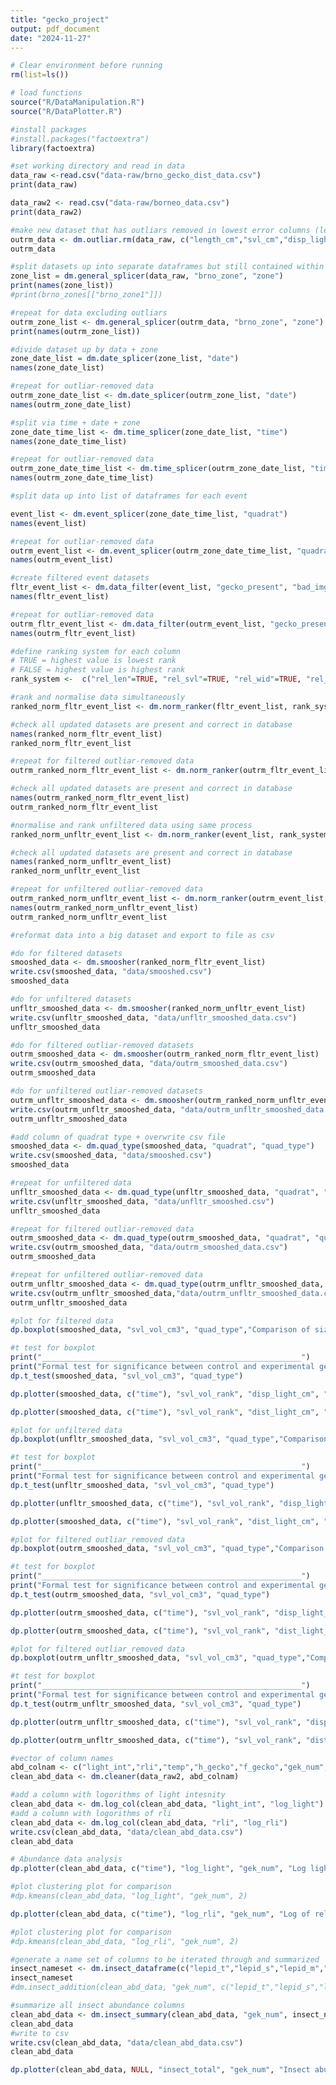 ```yaml
---
title: "gecko_project"
output: pdf_document
date: "2024-11-27"
---
```



```r
# Clear environment before running
rm(list=ls())
```


```r
# load functions
source("R/DataManipulation.R")
source("R/DataPlotter.R")
```

```r
#install packages
#install.packages("factoextra")
library(factoextra)
```

```r
#set working directory and read in data
data_raw <-read.csv("data-raw/brno_gecko_dist_data.csv")
print(data_raw)

data_raw2 <- read.csv("data-raw/borneo_data.csv")
print(data_raw2)
```
```r
#make new dataset that has outliars removed in lowest error columns (length_cm, svl_cm, disp_light_cm, dist_light_cm)
outrm_data <- dm.outliar.rm(data_raw, c("length_cm","svl_cm","disp_light_cm", "dist_light_cm"))
outrm_data
```
```r
#split datasets up into separate dataframes but still contained within a list
zone_list = dm.general_splicer(data_raw, "brno_zone", "zone")
print(names(zone_list))
#print(brno_zones[["brno_zone1"]])

#repeat for data excluding outliars
outrm_zone_list <- dm.general_splicer(outrm_data, "brno_zone", "zone")
print(names(outrm_zone_list))
```

```r
#divide dataset up by data + zone
zone_date_list = dm.date_splicer(zone_list, "date")
names(zone_date_list)

#repeat for outliar-removed data
outrm_zone_date_list <- dm.date_splicer(outrm_zone_list, "date")
names(outrm_zone_date_list)
```



```r
#split via time + date + zone
zone_date_time_list <- dm.time_splicer(zone_date_list, "time")
names(zone_date_time_list)

#repeat for outliar-removed data
outrm_zone_date_time_list <- dm.time_splicer(outrm_zone_date_list, "time")
names(outrm_zone_date_time_list)
```

```r
#split data up into list of dataframes for each event

event_list <- dm.event_splicer(zone_date_time_list, "quadrat")
names(event_list)

#repeat for outliar-removed data
outrm_event_list <- dm.event_splicer(outrm_zone_date_time_list, "quadrat")
names(outrm_event_list)
```


```r

#create filtered event datasets
fltr_event_list <- dm.data_filter(event_list, "gecko_present", "bad_img_qua", 0, 1)
names(fltr_event_list)

#repeat for outliar-removed data
outrm_fltr_event_list <- dm.data_filter(outrm_event_list, "gecko_present", "bad_img_qua", 0, 1)
names(outrm_fltr_event_list)
```

```r
#define ranking system for each column
# TRUE = highest value is lowest rank
# FALSE = highest value is highest rank
rank_system <-  c("rel_len"=TRUE, "rel_svl"=TRUE, "rel_wid"=TRUE, "rel_len_vol"=TRUE, "rel_svl_vol"=TRUE, "disp_light_cm"=FALSE, "dist_light_cm"=FALSE)

#rank and normalise data simultaneously
ranked_norm_fltr_event_list <- dm.norm_ranker(fltr_event_list, rank_system)

#check all updated datasets are present and correct in database
names(ranked_norm_fltr_event_list)
ranked_norm_fltr_event_list
```

```r
#repeat for filtered outliar-removed data
outrm_ranked_norm_fltr_event_list <- dm.norm_ranker(outrm_fltr_event_list, rank_system)

#check all updated datasets are present and correct in database
names(outrm_ranked_norm_fltr_event_list)
outrm_ranked_norm_fltr_event_list
```
```r
#normalise and rank unfiltered data using same process
ranked_norm_unfltr_event_list <- dm.norm_ranker(event_list, rank_system)

#check all updated datasets are present and correct in database
names(ranked_norm_unfltr_event_list)
ranked_norm_unfltr_event_list
```
```r
#repeat for unfiltered outliar-removed data
outrm_ranked_norm_unfltr_event_list <- dm.norm_ranker(outrm_event_list, rank_system)
names(outrm_ranked_norm_unfltr_event_list)
outrm_ranked_norm_unfltr_event_list
```

```r
#reformat data into a big dataset and export to file as csv

#do for filtered datasets
smooshed_data <- dm.smoosher(ranked_norm_fltr_event_list)
write.csv(smooshed_data, "data/smooshed.csv")
smooshed_data

#do for unfiltered datasets
unfltr_smooshed_data <- dm.smoosher(ranked_norm_unfltr_event_list)
write.csv(unfltr_smooshed_data, "data/unfltr_smooshed_data.csv")
unfltr_smooshed_data

#do for filtered outliar-removed datasets
outrm_smooshed_data <- dm.smoosher(outrm_ranked_norm_fltr_event_list)
write.csv(outrm_smooshed_data, "data/outrm_smooshed_data.csv")
outrm_smooshed_data

#do for unfiltered outliar-removed datasets
outrm_unfltr_smooshed_data <- dm.smoosher(outrm_ranked_norm_unfltr_event_list)
write.csv(outrm_unfltr_smooshed_data, "data/outrm_unfltr_smooshed_data.csv")
outrm_unfltr_smooshed_data
```
```r
#add column of quadrat type + overwrite csv file
smooshed_data <- dm.quad_type(smooshed_data, "quadrat", "quad_type")
write.csv(smooshed_data, "data/smooshed.csv")
smooshed_data

#repeat for unfiltered data
unfltr_smooshed_data <- dm.quad_type(unfltr_smooshed_data, "quadrat", "quad_type")
write.csv(unfltr_smooshed_data, "data/unfltr_smooshed.csv")
unfltr_smooshed_data

#repeat for filtered outliar-removed data
outrm_smooshed_data <- dm.quad_type(outrm_smooshed_data, "quadrat", "quad_type")
write.csv(outrm_smooshed_data, "data/outrm_smooshed_data.csv")
outrm_smooshed_data

#repeat for unfiltered outliar-removed data
outrm_unfltr_smooshed_data <- dm.quad_type(outrm_unfltr_smooshed_data, "quadrat", "quad_type")
write.csv(outrm_unfltr_smooshed_data,"data/outrm_unfltr_smooshed_data.csv")
outrm_unfltr_smooshed_data
```

```r
#plot for filtered data
dp.boxplot(smooshed_data, "svl_vol_cm3", "quad_type","Comparison of size between geckos in different quadrats", "Quadrat type experimental or control", "Gecko")

#t test for boxplot
print("__________________________________________________________")
print("Formal test for significance between control and experimental geckos")
dp.t_test(smooshed_data, "svl_vol_cm3", "quad_type")

dp.plotter(smooshed_data, c("time"), "svl_vol_rank", "disp_light_cm", "SVL /cm3", "Displacement from light source /cm", c(0,10), c(0,300), "Gecko size against displacement separated by")

dp.plotter(smooshed_data, c("time"), "svl_vol_rank", "dist_light_cm", "Ranked SVL", "Distance from light source /cm", c(0,10), c(0,450), "Gecko size against distance separated by")
```
```r
#plot for unfiltered data
dp.boxplot(unfltr_smooshed_data, "svl_vol_cm3", "quad_type","Comparison of size between geckos in different quadrats", "Quadrat type experimental or control", "Gecko")

#t test for boxplot
print("__________________________________________________________")
print("Formal test for significance between control and experimental geckos")
dp.t_test(unfltr_smooshed_data, "svl_vol_cm3", "quad_type")

dp.plotter(unfltr_smooshed_data, c("time"), "svl_vol_rank", "disp_light_cm", "Ranked SVL", "Displacement from light source /cm", c(0,10), c(0,300), "Gecko size against displacement separated by")

dp.plotter(smooshed_data, c("time"), "svl_vol_rank", "dist_light_cm", "Ranked SVL", "Distance from light source /cm", c(0,10), c(0,450), "Gecko size against distance separated by")
```
```r
#plot for filtered outliar_removed data
dp.boxplot(outrm_smooshed_data, "svl_vol_cm3", "quad_type","Comparison of size between geckos in different quadrats", "Quadrat type experimental or control", "Gecko")

#t test for boxplot
print("__________________________________________________________")
print("Formal test for significance between control and experimental geckos")
dp.t_test(outrm_smooshed_data, "svl_vol_cm3", "quad_type")

dp.plotter(outrm_smooshed_data, c("time"), "svl_vol_rank", "disp_light_cm", "Ranked SVL", "Displacement from light source /cm", c(0,10), c(0,270), "Gecko size against displacement separated by")

dp.plotter(outrm_smooshed_data, c("time"), "svl_vol_rank", "dist_light_cm", "Ranked SVL", "Distance from light source /cm", c(0,10), c(0,300), "Gecko size against distance separated by")
```
```r
#plot for filtered outliar_removed data
dp.boxplot(outrm_unfltr_smooshed_data, "svl_vol_cm3", "quad_type","Comparison of size between geckos in different quadrats", "Quadrat type experimental or control", "Gecko")

#t test for boxplot
print("__________________________________________________________")
print("Formal test for significance between control and experimental geckos")
dp.t_test(outrm_unfltr_smooshed_data, "svl_vol_cm3", "quad_type")

dp.plotter(outrm_unfltr_smooshed_data, c("time"), "svl_vol_rank", "disp_light_cm", "Ranked SVL", "Displacement from light source /cm", c(0,10), c(0,270), "Gecko size against displacement separated by")

dp.plotter(outrm_unfltr_smooshed_data, c("time"), "svl_vol_rank", "dist_light_cm", "Ranked SVL", "Distance from light source /cm", c(0,10), c(0,300), "Gecko size against distance separated by")
```
```r
#vector of column names
abd_colnam <- c("light_int","rli","temp","h_gecko","f_gecko","gek_num","gek_photo","lepid_t","lepid_s","lepid_m","lepid_l","hymen_t",	"hymen_s",	"hymen_m",	"hymen_l",	"hemip_t",	"hemip_s",	"hemip_m",	"hemip_l",	"coleo_t",	"coleo_s",	"coleo_m",	"coleo_l",	"ortho_t",	"ortho_s",	"ortho_m",	"ortho_l",	"odon_t",	"odon_s",	"odon_m",	"odon_l",	"dipt_t",	"dipt_s",	"dipt_m",	"dipt_l",	"other_t",	"other_s",	"other_m",	"other_l",	"arach_t",	"arach_s",	"arach_m",	"arach_l") 
clean_abd_data <- dm.cleaner(data_raw2, abd_colnam)

#add a column with logorithms of light intesnity
clean_abd_data <- dm.log_col(clean_abd_data, "light_int", "log_light")
#add a column with logorithms of rli
clean_abd_data <- dm.log_col(clean_abd_data, "rli", "log_rli")
write.csv(clean_abd_data, "data/clean_abd_data.csv")
clean_abd_data
```
```r
# Abundance data analysis
dp.plotter(clean_abd_data, c("time"), "log_light", "gek_num", "Log light intensity of quadrat", "Gecko abundance in quadrat", c(0,9), c(0,10), "Gecko abundance separated by")

#plot clustering plot for comparison
#dp.kmeans(clean_abd_data, "log_light", "gek_num", 2)

dp.plotter(clean_abd_data, c("time"), "log_rli", "gek_num", "Log of relative to ambient light intensity of quadrat", "Gecko abundance in quadrat", c(-5,6), c(0,10), "Gecko abundance separated by")

#plot clustering plot for comparison
#dp.kmeans(clean_abd_data, "log_rli", "gek_num", 2)
```
```r
#generate a name set of columns to be iterated through and summarized
insect_nameset <- dm.insect_dataframe(c("lepid_t","lepid_s","lepid_m","lepid_l","hymen_t",	"hymen_s",	"hymen_m",	"hymen_l",	"hemip_t",	"hemip_s",	"hemip_m",	"hemip_l",	"coleo_t",	"coleo_s",	"coleo_m",	"coleo_l",	"ortho_t",	"ortho_s",	"ortho_m",	"ortho_l",	"odon_t",	"odon_s",	"odon_m",	"odon_l",	"dipt_t",	"dipt_s",	"dipt_m",	"dipt_l",	"other_t",	"other_s",	"other_m",	"other_l",	"arach_t",	"arach_s",	"arach_m",	"arach_l"),c("insect_total","lepid_total","hymen_total","hemip_total","coleo_total","ortho_total", "odon_total", "dipt_total", "other_total", "arach_total"))
insect_nameset
#dm.insect_addition(clean_abd_data, "gek_num", c("lepid_t","lepid_s","lepid_m","lepid_l"), "total_lepid")
```
```r
#summarize all insect abundance columns
clean_abd_data <- dm.insect_summary(clean_abd_data, "gek_num", insect_nameset)
clean_abd_data
#write to csv
write.csv(clean_abd_data, "data/clean_abd_data.csv")
clean_abd_data
```
```r
dp.plotter(clean_abd_data, NULL, "insect_total", "gek_num", "Insect abundance around light", "Gecko abundance in quadrat", c(0,40), c(0,10), "Gecko abundance against insect abundance")
```




